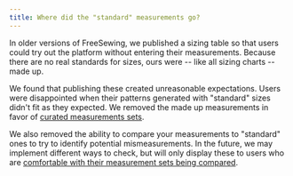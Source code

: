 ```yaml
---
title: Where did the "standard" measurements go?
---
```


In older versions of FreeSewing, we published a sizing table so that users could try out the platform without entering their measurements. Because there are no real standards for sizes, ours were -- like all sizing charts -- made up.

We found that publishing these created unreasonable expectations. Users were disappointed when their patterns generated with "standard" sizes didn't fit as they expected. We removed the made up measurements in favor of [curated measurements sets](/docs/about/site/csets/).

We also removed the ability to compare your measurements to "standard" ones to try to identify potential mismeasurements. In the future, we may implement different ways to check, but will only display these to users who are [comfortable with their measurement sets being compared](/docs/about/site/account/#compare).
